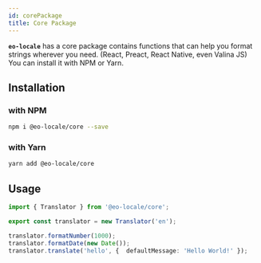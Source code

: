 ```yaml
---
id: corePackage
title: Core Package
---
```


**`eo-locale`** has a core package contains functions that can help you format strings wherever you need.
(React, Preact, React Native, even Valina JS) You can install it with NPM or Yarn.

## Installation

### with NPM

```sh
npm i @eo-locale/core --save
```

### with Yarn

```sh
yarn add @eo-locale/core
```

## Usage

```ts
import { Translator } from '@eo-locale/core';

export const translator = new Translator('en');

translator.formatNumber(1000);
translator.formatDate(new Date());
translator.translate('hello', {  defaultMessage: 'Hello World!' });
```
